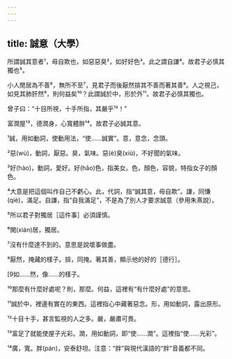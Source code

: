 ```yaml
---
---
---
```

title: 誠意（大學）
---



所謂誠其意者¹，毋自欺也，如惡惡臭²，如好好色³。此之謂自謙⁴。故君子必慎其獨也⁵。

小人閒居為不善⁶，無所不至⁷，見君子而後厭然揜其不善而著其善⁸。人之視己，如見其肺肝然⁹，則何益矣¹⁰？此謂誠於中，形於外¹¹。故君子必慎其獨也。

曾子曰：“十目所視，十手所指，其嚴乎¹²！”

富潤屋¹³，德潤身，心寬體胖¹⁴。故君子必誠其意。

¹誠，用如動詞，使動用法，“使……誠實”。意，意念，念頭。

²惡(wù)，動詞，厭惡。臭，氣味。惡(è)臭(xiù)，不好聞的氣味。

³好(hào)，動詞，愛好。好(hǎo)色，指美女。色，顏色，容貌，特指女子的顏色。

⁴大意是把這個叫作自己不虧心。此，代詞，指“誠其意，毋自欺”。謙，同慊(qiè)，滿足。自謙，指“自我滿足”，不是為了別人才要求誠意（參用朱熹說）。

⁵所以君子對獨居［這件事］必須謹慎。

⁶閑(xián)居，獨居。

⁷沒有什麼達不到的。意思是說壞事做盡。

⁸厭然，掩藏的樣子。揜，同掩。著其善，顯示他的好的［德行］。

[9如……然，像……的樣子。

¹⁰那麼有什麼好處呢？則，那麼。何益，這裡有“有什麼好處”的意思。

¹¹誠於中，裡邊有實在的東西。這裡指心中藏著惡念。形，用如動詞，露出原形。

¹²十目十手，甚言監視的人之多。嚴，嚴肅可畏。

¹³富足了就能使屋子光彩。潤，用如動詞，即“使……潤”。這裡指“使……光彩”。

¹⁴廣，寬。胖(pán)，安泰舒坦。注意：“胖”與現代漢語的“胖”音義都不同。
